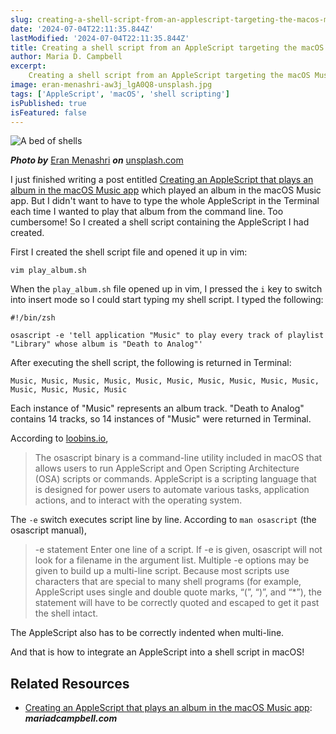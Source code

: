 ```yaml
---
slug: creating-a-shell-script-from-an-applescript-targeting-the-macos-music-app
date: '2024-07-04T22:11:35.844Z'
lastModified: '2024-07-04T22:11:35.844Z'
title: Creating a shell script from an AppleScript targeting the macOS Music app
author: Maria D. Campbell
excerpt:
    Creating a shell script from an AppleScript targeting the macOS Music app.
image: eran-menashri-aw3j_lgA0Q8-unsplash.jpg
tags: ['AppleScript', 'macOS', 'shell scripting']
isPublished: true
isFeatured: false
---
```


![A bed of shells](eran-menashri-aw3j_lgA0Q8-unsplash.jpg)

**_Photo by_** [Eran Menashri](https://unsplash.com/@chesnutt) **_on_**
[unsplash.com](https://unsplash.com/photos/white-and-brown-stone-fragments-aw3j_lgA0Q8)

I just finished writing a post entitled
[Creating an AppleScript that plays an album in the macOS Music app](/blog/creating-an-applescript-that-plays-an-album-in-the-macos-music-app)
which played an album in the macOS Music app. But I didn't want to have to type
the whole AppleScript in the Terminal each time I wanted to play that album from
the command line. Too cumbersome! So I created a shell script containing the
AppleScript I had created.

First I created the shell script file and opened it up in vim:

```shell
vim play_album.sh
```

When the `play_album.sh` file opened up in vim, I pressed the `i` key to switch
into insert mode so I could start typing my shell script. I typed the following:

```shell
#!/bin/zsh

osascript -e 'tell application "Music" to play every track of playlist "Library" whose album is "Death to Analog"'
```

After executing the shell script, the following is returned in Terminal:

```shell
Music, Music, Music, Music, Music, Music, Music, Music, Music, Music, Music, Music, Music, Music
```

Each instance of "Music" represents an album track. "Death to Analog" contains
14 tracks, so 14 instances of "Music" were returned in Terminal.

According to [loobins.io](https://www.loobins.io/binaries/osascript/),

> The osascript binary is a command-line utility included in macOS that allows
> users to run AppleScript and Open Scripting Architecture (OSA) scripts or
> commands. AppleScript is a scripting language that is designed for power users
> to automate various tasks, application actions, and to interact with the
> operating system.

The `-e` switch executes script line by line. According to `man osascript` (the
osascript manual),

> -e statement Enter one line of a script. If -e is given, osascript will not
> look for a filename in the argument list. Multiple -e options may be given to
> build up a multi-line script. Because most scripts use characters that are
> special to many shell programs (for example, AppleScript uses single and
> double quote marks, “(”, “)”, and “\*”), the statement will have to be
> correctly quoted and escaped to get it past the shell intact.

The AppleScript also has to be correctly indented when multi-line.

And that is how to integrate an AppleScript into a shell script in macOS!

## Related Resources

-   [Creating an AppleScript that plays an album in the macOS Music app](/blog/creating-an-applescript-that-plays-an-album-in-the-macos-music-app):
    **_mariadcampbell.com_**
